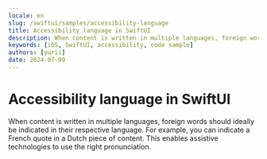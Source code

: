```yaml
---
locale: en
slug: /swiftui/samples/accessibility-language
title: Accessibility language in SwiftUI
description: When content is written in multiple languages, foreign words should ideally be indicated in their respective language.
keywords: [iOS, SwiftUI, accessibility, code sample]
authors: [yurii]
date: 2024-07-09
---
```


# Accessibility language in SwiftUI

When content is written in multiple languages, foreign words should ideally be indicated in their respective language. For example, you can indicate a French quote in a Dutch piece of content. This enables assistive technologies to use the right pronunciation.

<CodeSample id="accessibility-language" framework="swiftui" locale="en"/>
